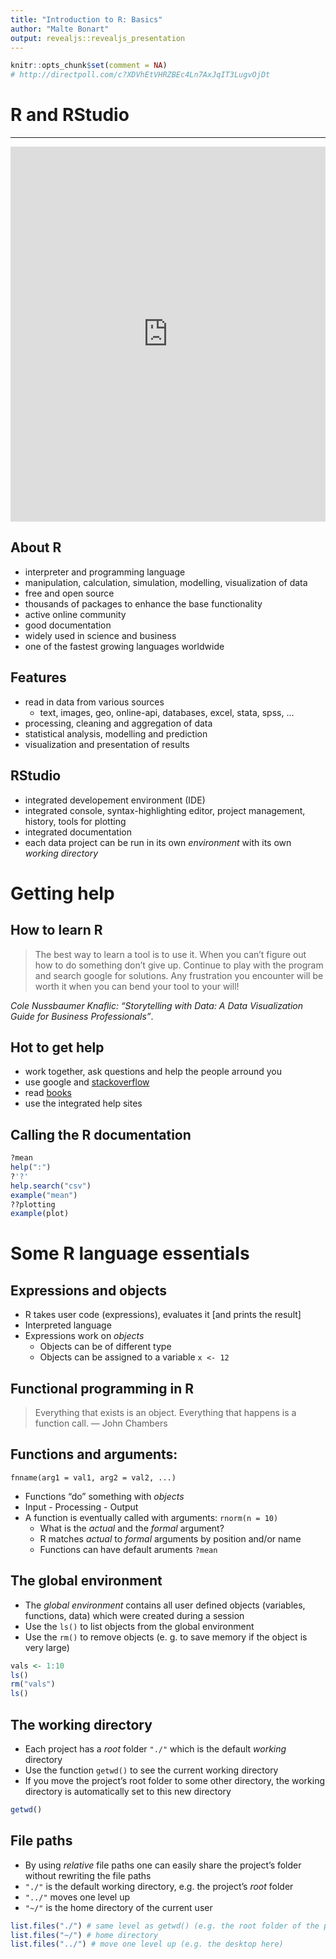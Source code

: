 ```yaml
---
title: "Introduction to R: Basics"
author: "Malte Bonart"
output: revealjs::revealjs_presentation
---
```


```r
knitr::opts_chunk$set(comment = NA)
# http://directpoll.com/c?XDVhEtVHRZBEc4Ln7AxJqIT3LugvOjDt
```

# R and RStudio

---

<iframe width="100%" height="600px" src="https://www.youtube.com/embed/ZCQHm63xc4s?rel=0&amp;showinfo=0" frameborder="0" allow="autoplay; encrypted-media" allowfullscreen></iframe>


## About R

- interpreter and programming language
- manipulation, calculation, simulation, modelling, visualization of data
- free and open source
- thousands of packages to enhance the base functionality
- active online community
- good documentation
- widely used in science and business
- one of the fastest growing languages worldwide

## Features

- read in data from various sources
    - text, images, geo, online-api, databases, excel, stata, spss, ...
- processing, cleaning and aggregation of data
- statistical analysis, modelling and prediction
- visualization and presentation of results

## RStudio

- integrated developement environment (IDE)
- integrated console, syntax-highlighting editor, project management, history, tools for plotting
- integrated documentation
- each data project can be run in its own *environment* with its own *working directory*

# Getting help

## How to learn R

> The best way to learn a tool is to use it. When you can't figure out how to do something don't give up. Continue to play with the program and search google for solutions. Any frustration you encounter will be worth it when you can bend your tool to your will! 

*Cole Nussbaumer Knaflic: "Storytelling with Data: A Data Visualization Guide for Business Professionals"*. 

## Hot to get help
- work together, ask questions and help the people arround you
- use google and [stackoverflow](https://stackoverflow.com/questions/tagged/r)
- read [books](http://www.springer.com/de/book/9780387790534)
- use the integrated help sites

## Calling the R documentation
```r
?mean
help(":")
?'?'
help.search("csv")
example("mean")
??plotting
example(plot)
```

# Some R language essentials

## Expressions and objects

- R takes user code (expressions), evaluates it [and prints the result]
- Interpreted language
- Expressions work on *objects*
    - Objects can be of different type 
    - Objects can be assigned to a variable `x <- 12`
    
## Functional programming in R

> Everything that exists is an object. Everything that happens is a function call.
— John Chambers

## Functions and arguments: 

`fnname(arg1 = val1, arg2 = val2, ...)`

- Functions "do" something with *objects* 
- Input - Processing - Output
- A function is eventually called with arguments: `rnorm(n = 10)`
    - What is the *actual* and the *formal* argument?
    - R matches *actual* to *formal* arguments by position and/or name
    - Functions can have default aruments `?mean`
    
## The global environment
- The *global environment* contains all user defined objects (variables, functions, data) which were created during a session
- Use the `ls()` to list objects from the global environment
- Use the `rm()` to remove objects (e. g. to save memory if the object is very large)
```r
vals <- 1:10
ls()
rm("vals")
ls()
```

## The working directory
- Each project has a *root* folder `"./"` which is the default *working* directory
- Use the function `getwd()` to see the current working directory
- If you move the project's root folder to some other directory, the working directory is automatically set to this new directory
```r
getwd()
```

## File paths
- By using *relative* file paths one can easily share the project's folder without rewriting the file paths
- `"./"` is the default working directory, e.g. the project's *root* folder
- `"../"` moves one level up
- `"~/"` is the home directory of the current user
```r
list.files("./") # same level as getwd() (e.g. the root folder of the project)
list.files("~/") # home directory
list.files("../") # move one level up (e.g. the desktop here)
```



  





